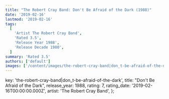 ```yaml
---
title: "The Robert Cray Band: Don't Be Afraid of the Dark (1988)"
date: '2019-02-16'
lastmod: '2019-02-16'
tags:
  [
    'Artist The Robert Cray Band',
    'Rated 3.5',
    'Release Year 1988',
    'Release Decade 1980',
  ]
summary: 'Rated 3.5'
authors: ['default']
images: ['/content/images/the-robert-cray-band|don_t-be-afraid-of-the-dark.jpg']
---
```


  key: 'the-robert-cray-band|don_t-be-afraid-of-the-dark',
  title: "Don't Be Afraid of the Dark",
  release_year: 1988,
  rating: 7,
  rating_date: '2019-02-16T00:00:00.000Z',
  artist: 'The Robert Cray Band',
};

<MusicRating data={data} />
